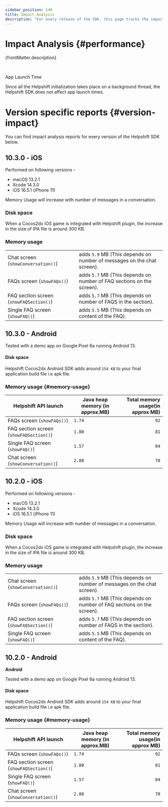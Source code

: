 ```yaml
---
sidebar_position: 140
title: Impact Analysis
description: "For every release of the SDK, this page tracks the impact of the SDK on various build and runtime aspects of your application."
---
```



# Impact Analysis {#performance}

<Intro>{frontMatter.description}</Intro>

<br/>
<Admonition type="info" title="Note">

App Launch Time

Since all the Helpshift initialization takes place on a background thread, the Helpshift SDK does not affect app launch times.

</Admonition>

# Version specific reports {#version-impact}

You can find impact analysis reports for every version of the Helpshift SDK below.

## 10.3.0 - iOS

Performed on following versions -

- macOS 13.2.1
- Xcode 14.3.0
- iOS 16.5.1 (iPhone 11)

Memory Usage will increase with number of messages in a conversation.

### Disk space

When a Cocos2dx iOS game is integrated with Helpshift plugin, the increase in the size of IPA file is around 300 KB.

### Memory usage

|                                         |                                                                        |
| --------------------------------------- | ---------------------------------------------------------------------- |
| Chat screen (`showConversation()`)      | adds `5.9` MB (This depends on number of messages on the chat screen). |
| FAQs screen (`showFAQs()`)              | adds `5.7` MB (This depends on number of FAQ sections on the screen).  |
| FAQ section screen (`showFAQSection()`) | adds `5.7` MB (This depends on number of FAQS in the section).         |
| Single FAQ screen (`showFAQ()`)         | adds `5.5` MB (This depends on content of the FAQ).                    |

## 10.3.0 - Android


<Admonition type="info" title="Note">

Tested with a demo app on Google Pixel 6a running Android 13.

</Admonition>

#### Disk space

Helpshift Cocos2dx Android SDK adds around `154 KB` to your final application build file i.e apk file.

### Memory usage {#memory-usage}

| Helpshift API launch                    | Java heap memory (in approx.MB) | Total memory usage(in approx MB) |
| --------------------------------------- | ------------------------------- | -------------------------------: |
| FAQs screen (`showFAQs()`)              | `1.74`                          |                             `92` |
| FAQ section screen (`showFAQSection()`) | `1.80`                          |                             `81` |
| Single FAQ screen (`showFAQ()`)         | `1.57`                          |                             `84` |
| Chat screen (`showConversation()`)      | `2.80`                          |                             `78` |

## 10.2.0 - iOS

Performed on following versions -

- macOS 13.2.1
- Xcode 14.3.0
- iOS 16.5.1 (iPhone 11)

Memory Usage will increase with number of messages in a conversation.

### Disk space

When a Cocos2dx iOS game is integrated with Helpshift plugin, the increase in the size of IPA file is around 300 KB.

### Memory usage

|                                         |                                                                        |
| --------------------------------------- | ---------------------------------------------------------------------- |
| Chat screen (`showConversation()`)      | adds `5.9` MB (This depends on number of messages on the chat screen). |
| FAQs screen (`showFAQs()`)              | adds `5.7` MB (This depends on number of FAQ sections on the screen).  |
| FAQ section screen (`showFAQSection()`) | adds `5.7` MB (This depends on number of FAQS in the section).         |
| Single FAQ screen (`showFAQ()`)         | adds `5.5` MB (This depends on content of the FAQ).                    |

## 10.2.0 - Android

**Android**

<Admonition type="info" title="Note">

Tested with a demo app on Google Pixel 6a running Android 13.

</Admonition>

#### Disk space

Helpshift Cocos2dx Android SDK adds around `154 KB` to your final application build file i.e apk file.

### Memory usage {#memory-usage}

| Helpshift API launch                    | Java heap memory (in approx.MB) | Total memory usage(in approx MB) |
| --------------------------------------- | ------------------------------- | -------------------------------: |
| FAQs screen (`showFAQs()`)              | `1.74`                          |                             `92` |
| FAQ section screen (`showFAQSection()`) | `1.80`                          |                             `81` |
| Single FAQ screen (`showFAQ()`)         | `1.57`                          |                             `84` |
| Chat screen (`showConversation()`)      | `2.80`                          |                             `78` |
